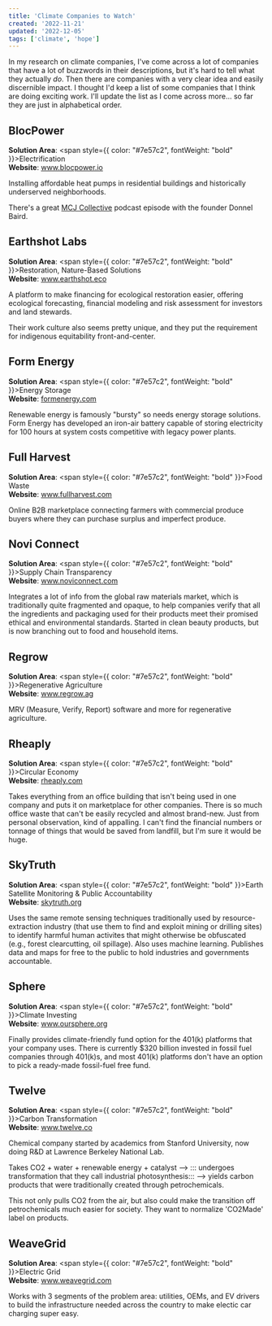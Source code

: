 ```yaml
---
title: 'Climate Companies to Watch'
created: '2022-11-21'
updated: '2022-12-05'
tags: ['climate', 'hope']
---
```


In my research on climate companies, I've come across a lot of companies that have a lot of buzzwords in their descriptions,
but it's hard to tell what they actually *do*. Then there are companies with a very clear idea and easily discernible impact. I thought I'd keep a list of some companies that I think are doing 
exciting work. I'll update the list as I come across more... so far they are just in alphabetical order.

## BlocPower
**Solution Area**: <span style={{ color: "#7e57c2", fontWeight: "bold" }}>Electrification</span>  
**Website**: <a href="https://www.blocpower.io/" target="_blank" rel="noopener">www.blocpower.io</a>

Installing affordable heat pumps in residential buildings and historically underserved neighborhoods.  

There's a great [MCJ Collective](https://www.mcjcollective.com/my-climate-journey-podcast/donnel-baird) podcast episode with the founder Donnel Baird.


## Earthshot Labs
**Solution Area**: <span style={{ color: "#7e57c2", fontWeight: "bold" }}>Restoration, Nature-Based Solutions</span>  
**Website**: <a href="https://www.earthshot.eco/" target="_blank" rel="noopener">www.earthshot.eco</a>

A platform to make financing for ecological restoration easier, offering ecological forecasting, financial modeling and risk assessment for investors and land stewards. 

Their work culture also seems pretty unique, and they put the requirement for indigenous equitability front-and-center.

## Form Energy
**Solution Area**: <span style={{ color: "#7e57c2", fontWeight: "bold" }}>Energy Storage</span>   
**Website**: <a href="https://formenergy.com/" target="_blank" rel="noopener">formenergy.com</a>

Renewable energy is famously "bursty" so needs energy storage solutions. Form Energy has developed an iron-air battery capable of storing electricity for 100 hours at system costs competitive with legacy power plants. 

## Full Harvest
**Solution Area**: <span style={{ color: "#7e57c2", fontWeight: "bold" }}>Food Waste</span>   
**Website**: <a href="https://www.fullharvest.com/" target="_blank" rel="noopener">www.fullharvest.com</a>  

Online B2B marketplace connecting farmers with commercial produce buyers where they can purchase surplus and imperfect produce.

## Novi Connect
**Solution Area**: <span style={{ color: "#7e57c2", fontWeight: "bold" }}>Supply Chain Transparency</span>   
**Website**: <a href="https://www.noviconnect.com/" target="_blank" rel="noopener">www.noviconnect.com</a>

Integrates a lot of info from the global raw materials market, which is traditionally quite fragmented and opaque, to help companies verify that all the ingredients and packaging used for their products meet their promised ethical and environmental standards. Started in clean beauty products, but is now branching out to food and household items.

## Regrow
**Solution Area**: <span style={{ color: "#7e57c2", fontWeight: "bold" }}>Regenerative Agriculture</span>  
**Website**: <a href="https://www.regrow.ag/" target="_blank" rel="noopener">www.regrow.ag</a>

MRV (Measure, Verify, Report) software and more for regenerative agriculture.

## Rheaply
**Solution Area**: <span style={{ color: "#7e57c2", fontWeight: "bold" }}>Circular Economy</span>   
**Website**: <a href="https://rheaply.com/" target="_blank" rel="noopener">rheaply.com</a>

Takes everything from an office building that isn't being used in one company and puts it on marketplace for other companies. There is so much office waste that can't be easily recycled and almost brand-new. Just from personal observation, kind of appalling. I can't find the financial numbers or tonnage of things that would be saved from landfill, but I'm sure it would be huge.

## SkyTruth
**Solution Area**: <span style={{ color: "#7e57c2", fontWeight: "bold" }}>Earth Satellite Monitoring & Public Accountability</span>   
**Website**: <a href="https://skytruth.org/" target="_blank" rel="noopener">skytruth.org</a>

Uses the same remote sensing techniques traditionally used by resource-extraction industry (that use them to find and exploit mining or drilling sites) to identify harmful human activites that might otherwise be obfuscated (e.g., forest clearcutting, oil spillage). Also uses machine learning. Publishes data and maps for free to the public to hold industries and governments accountable. 

## Sphere
**Solution Area**: <span style={{ color: "#7e57c2", fontWeight: "bold" }}>Climate Investing</span>   
**Website**: <a href="https://www.oursphere.org/" target="_blank" rel="noopener">www.oursphere.org</a>

Finally provides climate-friendly fund option for the 401(k) platforms that your company uses. There is currently $320 billion invested in fossil fuel companies through 401(k)s, and most 401(k) platforms don't have an option to pick a ready-made fossil-fuel free fund. 

## Twelve
**Solution Area**: <span style={{ color: "#7e57c2", fontWeight: "bold" }}>Carbon Transformation</span>  
**Website**: <a href="https://www.twelve.co/" target="_blank" rel="noopener">www.twelve.co</a>

Chemical company started by academics from Stanford University, now doing R&D at Lawrence Berkeley National Lab. 

Takes CO2 + water + renewable energy + catalyst --> ::: undergoes transformation that they call industrial photosynthesis::: --> yields carbon products that were traditionally created through petrochemicals. 

This not only pulls CO2 from the air, but also could make the transition off petrochemicals much easier for society. They want to normalize 'CO2Made' label on products. 


## WeaveGrid
**Solution Area**: <span style={{ color: "#7e57c2", fontWeight: "bold" }}>Electric Grid</span>  
**Website**: <a href="https://www.weavegrid.com/" target="_blank" rel="noopener">www.weavegrid.com</a>

Works with 3 segments of the problem area: utilities, OEMs, and EV drivers to build the infrastructure needed across the country to make electic car charging super easy.



